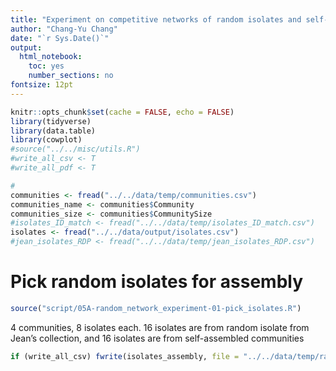 ```yaml
---
title: "Experiment on competitive networks of random isolates and self-assembled isolates"
author: "Chang-Yu Chang"
date: "`r Sys.Date()`"
output:
  html_notebook:
    toc: yes
    number_sections: no
fontsize: 12pt
---
```


```r
knitr::opts_chunk$set(cache = FALSE, echo = FALSE)
library(tidyverse)
library(data.table)
library(cowplot)
#source("../../misc/utils.R")
#write_all_csv <- T
#write_all_pdf <- T

# 
communities <- fread("../../data/temp/communities.csv")
communities_name <- communities$Community
communities_size <- communities$CommunitySize
#isolates_ID_match <- fread("../../data/temp/isolates_ID_match.csv")
isolates <- fread("../../data/output/isolates.csv")
#jean_isolates_RDP <- fread("../../data/temp/jean_isolates_RDP.csv")
```



# Pick random isolates for assembly

```r
source("script/05A-random_network_experiment-01-pick_isolates.R")
```


4 communities, 8 isolates each. 16 isolates are from random isolate from Jean's collection, and 16 isolates are from self-assembled communities


```r
if (write_all_csv) fwrite(isolates_assembly, file = "../../data/temp/random_network_isolates.csv"))
```




























